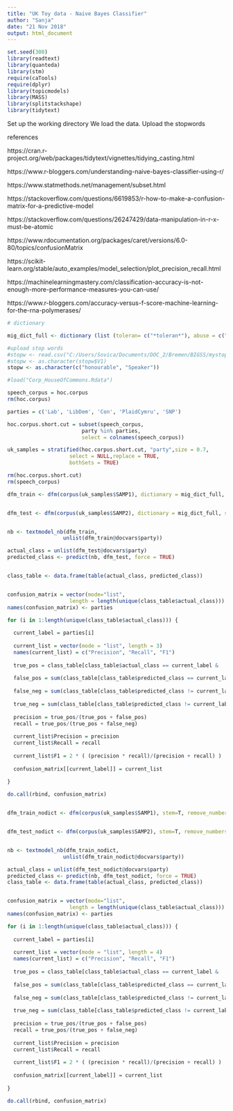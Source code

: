 ```yaml
---
title: "UK Toy data - Naive Bayes Classifier"
author: "Sanja"
date: "21 Nov 2018"
output: html_document
---
```

```r
set.seed(300)
library(readtext)
library(quanteda)
library(stm)
require(caTools)
require(dplyr)
library(topicmodels)
library(MASS)
library(splitstackshape)
library(tidytext)
```

Set up the working directory
We load the data.
Upload the stopwords

references

https://cran.r-project.org/web/packages/tidytext/vignettes/tidying_casting.html

https://www.r-bloggers.com/understanding-naive-bayes-classifier-using-r/

https://www.statmethods.net/management/subset.html

https://stackoverflow.com/questions/6619853/r-how-to-make-a-confusion-matrix-for-a-predictive-model

https://stackoverflow.com/questions/26247429/data-manipulation-in-r-x-must-be-atomic

https://www.rdocumentation.org/packages/caret/versions/6.0-80/topics/confusionMatrix

https://scikit-learn.org/stable/auto_examples/model_selection/plot_precision_recall.html

https://machinelearningmastery.com/classification-accuracy-is-not-enough-more-performance-measures-you-can-use/

https://www.r-bloggers.com/accuracy-versus-f-score-machine-learning-for-the-rna-polymerases/


```r
# dictionary

mig_dict_full <- dictionary (list (toleran= c("*toleran*"), abuse = c("abuse"), assimil =	c("assimil*"), asylum =	c(	"asylum*"	), avalanche =	c("avalanche"), border	=	c("border"), burqa=	c("burqa"), christian=	c("christian"), citizen=	c("citizen*"), cultur =	c("cultur*"), custom	=	c("custom*"), deport	=	c("deport*"), discriminat=	c("discriminat*"), diversity =	c("diversity"), ethnic	=	c("ethnic*"), extremis	=	c("extremis*"), flood =	c(	"flood"	), foreign=	c("foreign*"),fraud	=	c("fraud"	)	, halal	=	c("halal"	), hallal	=	c("hallal"), headscarf=	c("headscarf"), human=	c	(	"human*"), identitiy= c("identitiy"), illegal=	c("illegal*"), immigr	=	c	("immigr*"), indigenous=	c	("indigenous"),	integrat=	c("integrat*"	), invasion=		c("invasion"	),	irregular=	c(	"irregular"),	islam	=	c("islam*"),	jihad	=	c("jihad*"), migrant=	c("migrant*"),	minaret	=	c	(	"minaret"	), minorit=		c("minorit*"),	mosque	=	c ("mosque"), multicultur =	c("multicultur*"), muslim	= c("muslim"), nation		= c("nation*"),	native	= c("native"), naturalis=	c("naturalis*"), naturaliz=	c("naturaliz*"), permit	= c("permit"),	raci =	c("raci*"),	radical	=	c("radical"),	refug	=	c("refug*"),	refuge	=	c(	"refuge"),	religious =	c("religious"),	reunion	=	c	("reunion"), sharia	=	c ("sharia"	), shari	=	c("shari'a"),	shariah	=	c("shariah"), shelter	=	c("shelter"), temple	=	c(	"temple")	,	terroris =	c("terroris*"), tradition = c("tradition*"), traumatis =	c("traumatis"),	traumatiz =	c("traumatiz*"), unauthorised = c("unauthorised"), unauthorized =	c("unauthorized"), unity	= c("unity"),	veil = c("veil"), xenophob =	c("xenophob*")))

#upload stop words
#stopw <- read.csv("C:/Users/Sovica/Documents/DOC_2/Bremen/BIGSS/mystopwords.csv", header = FALSE)
#stopw <- as.character(stopw$V1)
stopw <- as.character(c("honourable", "Speaker"))


```



```r



#load("Corp_HouseOfCommons.Rdata")

speech_corpus = hoc.corpus
rm(hoc.corpus)

parties = c('Lab', 'LibDem', 'Con', 'PlaidCymru', 'SNP')

hoc.corpus.short.cut = subset(speech_corpus, 
                        party %in% parties,
                        select = colnames(speech_corpus))

uk_samples = stratified(hoc.corpus.short.cut, "party",size = 0.7,
                    select = NULL,replace = TRUE,
                    bothSets = TRUE)

rm(hoc.corpus.short.cut)
rm(speech_corpus)
```


```r
dfm_train <- dfm(corpus(uk_samples$SAMP1), dictionary = mig_dict_full, stem=T, remove_numbers = TRUE, remove_punct = TRUE, remove_symbols = TRUE,  remove = c(stopwords("en"), stopw)) %>% dfm_trim(min_termfreq = 10, min_docfreq = 2) %>% dfm_select( min_nchar = 4)


dfm_test <- dfm(corpus(uk_samples$SAMP2), dictionary = mig_dict_full, stem=T, remove_numbers = TRUE, remove_punct = TRUE, remove_symbols = TRUE,  remove = c(stopwords("en"), stopw)) %>% dfm_trim(min_termfreq = 10, min_docfreq = 2) %>% dfm_select( min_nchar = 4)


nb <- textmodel_nb(dfm_train,
                  unlist(dfm_train@docvars$party))

actual_class = unlist(dfm_test@docvars$party)
predicted_class <- predict(nb, dfm_test, force = TRUE)


class_table <- data.frame(table(actual_class, predicted_class))


confusion_matrix = vector(mode="list", 
                    length = length(unique(class_table$actual_class)))
names(confusion_matrix) <- parties

for (i in 1:length(unique(class_table$actual_class))) {
  
  current_label = parties[i]
  
  current_list = vector(mode = "list", length = 3)
  names(current_list) = c("Precision", "Recall", "F1")
  
  true_pos = class_table[class_table$actual_class == current_label &    class_table$predicted_class == current_label,'Freq']
  
  false_pos = sum(class_table[class_table$predicted_class == current_label &    class_table$actual_class != current_label, 'Freq'])
  
  false_neg = sum(class_table[class_table$predicted_class != current_label & class_table$actual_class == current_label, 'Freq'])
  
  true_neg = sum(class_table[class_table$predicted_class != current_label & class_table$actual_class != current_label, 'Freq'])
  
  precision = true_pos/(true_pos + false_pos)
  recall = true_pos/(true_pos + false_neg)
  
  current_list$Precision = precision
  current_list$Recall = recall
  
  current_list$F1 = 2 * ( (precision * recall)/(precision + recall) )
  
  confusion_matrix[[current_label]] = current_list
  
}

do.call(rbind, confusion_matrix)



```



```r

dfm_train_nodict <- dfm(corpus(uk_samples$SAMP1), stem=T, remove_numbers = TRUE, remove_punct = TRUE, remove_symbols = TRUE,  remove = c(stopwords("en"), stopw)) %>% dfm_trim(min_termfreq = 10, min_docfreq = 2) %>% dfm_select( min_nchar = 4)


dfm_test_nodict <- dfm(corpus(uk_samples$SAMP2), stem=T, remove_numbers = TRUE, remove_punct = TRUE, remove_symbols = TRUE,  remove = c(stopwords("en"), stopw)) %>% dfm_trim(min_termfreq = 10, min_docfreq = 2) %>% dfm_select( min_nchar = 4)


nb <- textmodel_nb(dfm_train_nodict,
                  unlist(dfm_train_nodict@docvars$party))

actual_class = unlist(dfm_test_nodict@docvars$party)
predicted_class <- predict(nb, dfm_test_nodict, force = TRUE)
class_table <- data.frame(table(actual_class, predicted_class))


confusion_matrix = vector(mode="list", 
                    length = length(unique(class_table$actual_class)))
names(confusion_matrix) <- parties

for (i in 1:length(unique(class_table$actual_class))) {
  
  current_label = parties[i]
  
  current_list = vector(mode = "list", length = 4)
  names(current_list) = c("Precision", "Recall", "F1")
  
  true_pos = class_table[class_table$actual_class == current_label &    class_table$predicted_class == current_label,'Freq']
  
  false_pos = sum(class_table[class_table$predicted_class == current_label &    class_table$actual_class != current_label, 'Freq'])
  
  false_neg = sum(class_table[class_table$predicted_class != current_label & class_table$actual_class == current_label, 'Freq'])
  
  true_neg = sum(class_table[class_table$predicted_class != current_label & class_table$actual_class != current_label, 'Freq'])
  
  precision = true_pos/(true_pos + false_pos)
  recall = true_pos/(true_pos + false_neg)
  
  current_list$Precision = precision
  current_list$Recall = recall
  
  current_list$F1 = 2 * ( (precision * recall)/(precision + recall) )
  
  confusion_matrix[[current_label]] = current_list
  
}

do.call(rbind, confusion_matrix)




```

